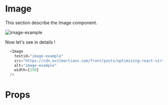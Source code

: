 
<Meta title="Atoms|Image" component={Image} />

# Image

This section describe the Image component.

<div>
  <Image
    testid="image-example"
    src="https://cdn.evilmartians.com/front/posts/optimizing-react-virtual-dom-explained/cover-a1d5b40.png"
    alt="image-example"
    width={150}
  />
</div>

Now let's see in details !

```javascript
  <Image
    testid="image-example"
    src="https://cdn.evilmartians.com/front/posts/optimizing-react-virtual-dom-explained/cover-a1d5b40.png"
    alt="image-example"
    width={150}
  />
```

# Props

<Props of={Image} />